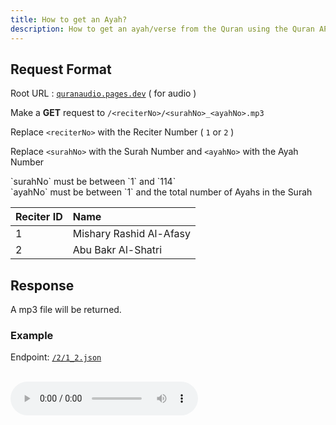 ---
title: How to get an Ayah?
description: How to get an ayah/verse from the Quran using the Quran API.
---


## Request Format

Root URL : [`quranaudio.pages.dev`](https://quranaudio.pages.dev) ( for audio )

Make a **GET** request to `/<reciterNo>/<surahNo>_<ayahNo>.mp3`

<Callout type="info">Replace `<reciterNo>` with the Reciter Number ( `1` or `2` )</Callout>

<Callout type="info">Replace `<surahNo>` with the Surah Number and `<ayahNo>` with the Ayah Number</Callout>

<Callout type="warning">
  `surahNo` must be between `1` and `114` <br /> `ayahNo` must be between `1`
  and the total number of Ayahs in the Surah
</Callout>

| Reciter ID | Name                    |
| ---------- | :---------------------- |
| 1          | Mishary Rashid Al-Afasy |
| 2          | Abu Bakr Al-Shatri      |

## Response

A mp3 file will be returned.

### Example

Endpoint: [`/2/1_2.json`](https://quranaudio.pages.dev/2/1_2.mp3)

<br />
<audio src="https://quranaudio.pages.dev/2/1_2.mp3" controls />
Raw Url: https://quranaudio.pages.dev/2/1_2.mp3
